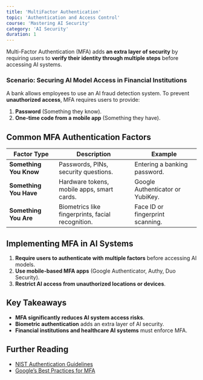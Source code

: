 ```yaml
---
title: 'MultiFactor Authentication'
topic: 'Authentication and Access Control'
course: 'Mastering AI Security'
category: 'AI Security'
duration: 1
---
```


Multi-Factor Authentication (MFA) adds **an extra layer of security** by requiring users to **verify their identity through multiple steps** before accessing AI systems.

### **Scenario: Securing AI Model Access in Financial Institutions**

A bank allows employees to use an AI fraud detection system. To prevent **unauthorized access**, MFA requires users to provide:

1. **Password** (Something they know).
2. **One-time code from a mobile app** (Something they have).

## Common MFA Authentication Factors

| Factor Type            | Description                                       | Example                          |
| ---------------------- | ------------------------------------------------- | -------------------------------- |
| **Something You Know** | Passwords, PINs, security questions.              | Entering a banking password.     |
| **Something You Have** | Hardware tokens, mobile apps, smart cards.        | Google Authenticator or YubiKey. |
| **Something You Are**  | Biometrics like fingerprints, facial recognition. | Face ID or fingerprint scanning. |

## Implementing MFA in AI Systems

1. **Require users to authenticate with multiple factors** before accessing AI models.
2. **Use mobile-based MFA apps** (Google Authenticator, Authy, Duo Security).
3. **Restrict AI access from unauthorized locations or devices**.

## Key Takeaways

- **MFA significantly reduces AI system access risks**.
- **Biometric authentication** adds an extra layer of AI security.
- **Financial institutions and healthcare AI systems** must enforce MFA.

## Further Reading

- [NIST Authentication Guidelines](https://www.nist.gov/)
- [Google’s Best Practices for MFA](https://security.google.com/)
